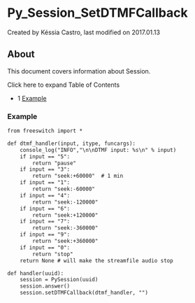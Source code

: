 
# Py_Session_SetDTMFCallback 

 Created by  Késsia Castro, last modified on 2017.01.13

## About

This document covers information about Session.

Click here to expand Table of Contents

* 1 [Example](#-freeswitch--py_session_setdtmfcallback-)

### Example

```xml
from freeswitch import *

def dtmf_handler(input, itype, funcargs):
    console_log("INFO","\n\nDTMF input: %s\n" % input)
    if input == "5":
        return "pause"
    if input == "3":
        return "seek:+60000"  # 1 min
    if input == "1":
        return "seek:-60000"  
    if input == "4":
        return "seek:-120000" 
    if input == "6":
        return "seek:+120000" 
    if input == "7":
        return "seek:-360000" 
    if input == "9":
        return "seek:+360000" 
    if input == "0":
        return "stop"
    return None # will make the streamfile audio stop

def handler(uuid):
    session = PySession(uuid)
    session.answer()
    session.setDTMFCallback(dtmf_handler, "")
```


